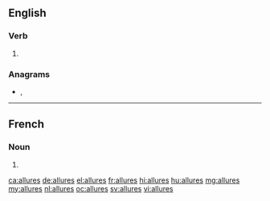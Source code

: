 ==English==

===Verb===
{{head|en|verb form}}

# {{en-third-person singular of|allure}}

===Anagrams===
* {{l|en|laurels}}, {{l|en|Laurels}}

----

==French==

===Noun===
{{head|fr|noun plural form|g=f}}

# {{plural of|allure|lang=fr}}

[[ca:allures]]
[[de:allures]]
[[el:allures]]
[[fr:allures]]
[[hi:allures]]
[[hu:allures]]
[[mg:allures]]
[[my:allures]]
[[nl:allures]]
[[oc:allures]]
[[sv:allures]]
[[vi:allures]]